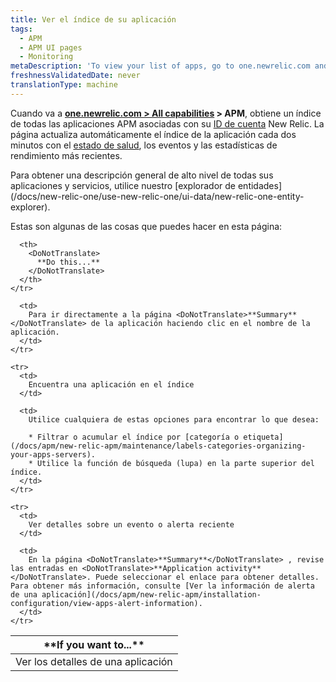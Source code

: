 ```yaml
---
title: Ver el índice de su aplicación
tags:
  - APM
  - APM UI pages
  - Monitoring
metaDescription: 'To view your list of apps, go to one.newrelic.com and click on APM.'
freshnessValidatedDate: never
translationType: machine
---
```


Cuando va a <DoNotTranslate>**[one.newrelic.com > All capabilities](https://one.newrelic.com/all-capabilities) > APM**</DoNotTranslate>, obtiene un índice de todas las aplicaciones APM asociadas con su [ID de cuenta](/docs/accounts-partnerships/accounts/account-setup/account-id) New Relic. La página actualiza automáticamente el índice de la aplicación cada dos minutos con el [estado de salud](/docs/accounts-partnerships/education/getting-started-new-relic/glossary#health-status), los eventos y las estadísticas de rendimiento más recientes.

<Callout variant="tip">
  Para obtener una descripción general de alto nivel de todas sus aplicaciones y servicios, utilice nuestro [explorador de entidades](/docs/new-relic-one/use-new-relic-one/ui-data/new-relic-one-entity-explorer).
</Callout>

Estas son algunas de las cosas que puedes hacer en esta página:

<table>
  <thead>
    <tr>
      <th width={200}>
        <DoNotTranslate>
          **If you want to...**
        </DoNotTranslate>
      </th>

      <th>
        <DoNotTranslate>
          **Do this...**
        </DoNotTranslate>
      </th>
    </tr>
  </thead>

  <tbody>
    <tr>
      <td>
        Ver los detalles de una aplicación
      </td>

      <td>
        Para ir directamente a la página <DoNotTranslate>**Summary**</DoNotTranslate> de la aplicación haciendo clic en el nombre de la aplicación.
      </td>
    </tr>

    <tr>
      <td>
        Encuentra una aplicación en el índice
      </td>

      <td>
        Utilice cualquiera de estas opciones para encontrar lo que desea:

        * Filtrar o acumular el índice por [categoría o etiqueta](/docs/apm/new-relic-apm/maintenance/labels-categories-organizing-your-apps-servers).
        * Utilice la función de búsqueda (lupa) en la parte superior del índice.
      </td>
    </tr>

    <tr>
      <td>
        Ver detalles sobre un evento o alerta reciente
      </td>

      <td>
        En la página <DoNotTranslate>**Summary**</DoNotTranslate> , revise las entradas en <DoNotTranslate>**Application activity**</DoNotTranslate>. Puede seleccionar el enlace para obtener detalles. Para obtener más información, consulte [Ver la información de alerta de una aplicación](/docs/apm/new-relic-apm/installation-configuration/view-apps-alert-information).
      </td>
    </tr>
  </tbody>
</table>